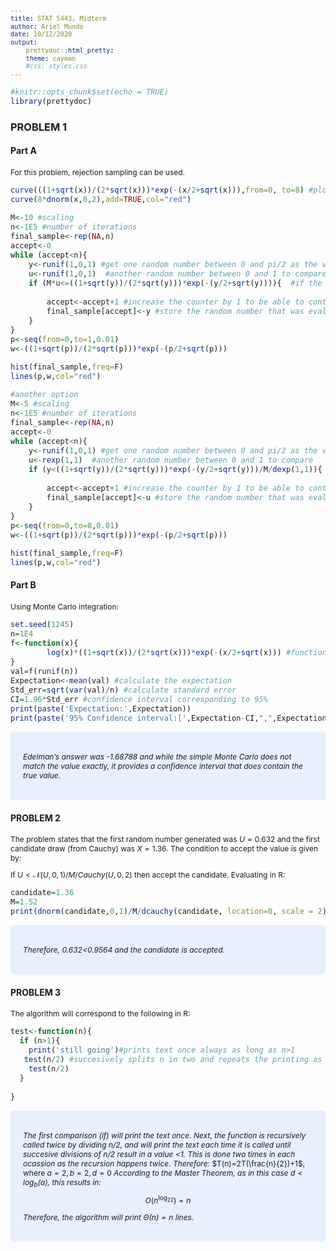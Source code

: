 ```yaml
---
title: STAT 5443, Midterm
author: Ariel Mundo
date: 10/12/2020
output:
    prettydoc::html_pretty:
    theme: cayman
    #css: styles.css
---
```

<style type="text/css">

p {
   font-size: 12px;
}
code.r{
  font-size: 12px;
}
pre {
  font-size: 12px
}
</style>



```r
#knitr::opts_chunk$set(echo = TRUE)
library(prettydoc)
```
### PROBLEM 1
 
#### Part A
For this problem, rejection sampling can be used.


```r
curve(((1+sqrt(x))/(2*sqrt(x)))*exp(-(x/2+sqrt(x))),from=0, to=8) #plotting the function to determine appropiate envelope
curve(8*dnorm(x,0,2),add=TRUE,col="red")
```

```r
M<-10 #scaling
n<-1E5 #number of iterations
final_sample<-rep(NA,n)
accept<-0
while (accept<n){
    y<-runif(1,0,1) #get one random number between 0 and pi/2 as the value to input in f(x)
    u<-runif(1,0,1)  #another random number between 0 and 1 to compare
    if (M*u<=((1+sqrt(y))/(2*sqrt(y)))*exp(-(y/2+sqrt(y)))){  #if the value of M*u is less or equal than the target distribution, then
        
        accept<-accept+1 #increase the counter by 1 to be able to continue storing in final_sample
        final_sample[accept]<-y #store the random number that was evaluated in f(x)  
    }
}
p<-seq(from=0,to=1,0.01)
w<-((1+sqrt(p))/(2*sqrt(p)))*exp(-(p/2+sqrt(p)))

hist(final_sample,freq=F)
lines(p,w,col="red")
```

```r
#another option
M<-5 #scaling
n<-1E5 #number of iterations
final_sample<-rep(NA,n)
accept<-0
while (accept<n){
    y<-runif(1,0,1) #get one random number between 0 and pi/2 as the value to input in f(x)
    u<-rexp(1,1)  #another random number between 0 and 1 to compare
    if (y<((1+sqrt(y))/(2*sqrt(y)))*exp(-(y/2+sqrt(y)))/M/dexp(1,1)){  #if the value of M*u is less or equal than the target distribution, then
        
        accept<-accept+1 #increase the counter by 1 to be able to continue storing in final_sample
        final_sample[accept]<-u #store the random number that was evaluated in f(x)  
    }
}
p<-seq(from=0,to=8,0.01)
w<-((1+sqrt(p))/(2*sqrt(p)))*exp(-(p/2+sqrt(p)))

hist(final_sample,freq=F)
lines(p,w,col="red")


```
#### Part B
 
 Using Monte Carlo integration:
 
```r
set.seed(1245)
n=1E4
f<-function(x){
        log(x)*((1+sqrt(x))/(2*sqrt(x)))*exp(-(x/2+sqrt(x))) #function
}
val=f(runif(n))
Expectation<-mean(val) #calculate the expectation
Std_err=sqrt(var(val)/n) #calculate standard error
CI=1.96*Std_err #confidence interval corresponding to 95%
print(paste('Expectation:',Expectation))
print(paste('95% Confidence interval:[',Expectation-CI,",",Expectation+CI,']'))
```
<style>
div.blue { background-color:#e6f0ff; border-radius: 5px; padding: 20px;}
</style>
<div class = "blue">   
    
*Edelman's answer was -1.68788 and while the simple Monte Carlo does not match the value exactly, it provides a confidence interval that does contain the true value.*
</div>

#### PROBLEM 2

The problem states that the first random number generated was $U=0.632$ and the first candidate draw (from Cauchy) was $X=1.36$. The condition to accept the value is given by:


  If $U<\mathcal{N}(U,0,1)/M/Cauchy(U,0,2)$ 
                    then accept the candidate. 
Evaluating in R:

```r
candidate=1.36 
M=1.52
print(dnorm(candidate,0,1)/M/dcauchy(candidate, location=0, scale = 2))
```
<style>
div.blue { background-color:#e6f0ff; border-radius: 5px; padding: 20px;}
</style>
<div class = "blue">
*Therefore, 0.632<0.9564 and the candidate is accepted.*
</div>

#### PROBLEM 3
The algorithm will correspond to the following in R:
```r
test<-function(n){
  if (n>1){ 
    print('still going')#prints text once always as long as n>1
   test(n/2) #succesively splits n in two and repeats the printing as long as n>1
    test(n/2)
  }
 
}
```
<style>
div.blue { background-color:#e6f0ff; border-radius: 5px; padding: 20px;}
</style>
<div class = "blue">
*The first comparison (if) will print the text once. Next, the function is recursively called twice by dividing n/2, and will print the text each time it is called until succesive divisions of  n/2 result in a value <1. This is done two times in each ocassion as the recursion happens twice*. 
*Therefore:*
$T(n)=2T(\frac{n}{2})+1$, where $a=2,b=2,d=0$
*According to the Master Theorem, as in this case $d<\log_b(a)$, this results in:*
$$O(n^{\log_22})=n $$

*Therefore, the algorithm will print $\Theta(n)= n$ lines.*
</div>
